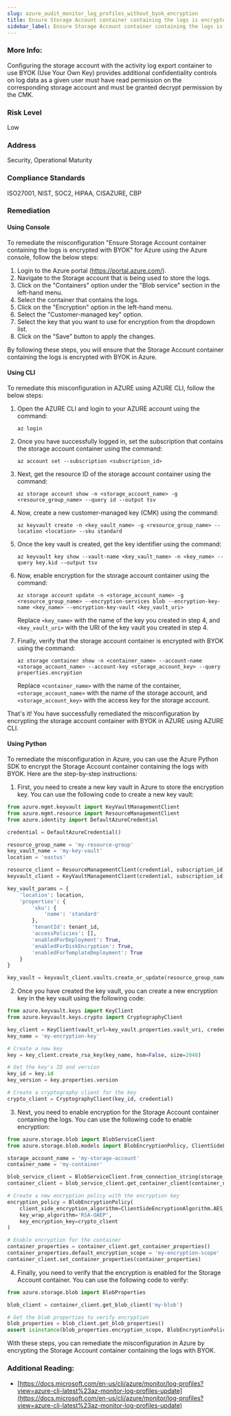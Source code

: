 ```yaml
---
slug: azure_audit_monitor_log_profiles_without_byok_encryption
title: Ensure Storage Account container containing the logs is encrypted with BYOK
sidebar_label: Ensure Storage Account container containing the logs is encrypted with BYOK
---
```


### More Info:

Configuring the storage account with the activity log export container to use BYOK (Use Your Own Key) provides additional confidentiality controls on log data as a given user must have read permission on the corresponding storage account and must be granted decrypt permission by the CMK.

### Risk Level

Low

### Address

Security, Operational Maturity

### Compliance Standards

ISO27001, NIST, SOC2, HIPAA, CISAZURE, CBP

### Remediation

#### Using Console

To remediate the misconfiguration "Ensure Storage Account container containing the logs is encrypted with BYOK" for Azure using the Azure console, follow the below steps:

1. Login to the Azure portal (https://portal.azure.com/).
2. Navigate to the Storage account that is being used to store the logs.
3. Click on the "Containers" option under the "Blob service" section in the left-hand menu.
4. Select the container that contains the logs.
5. Click on the "Encryption" option in the left-hand menu.
6. Select the "Customer-managed key" option.
7. Select the key that you want to use for encryption from the dropdown list.
8. Click on the "Save" button to apply the changes.

By following these steps, you will ensure that the Storage Account container containing the logs is encrypted with BYOK in Azure.

#### Using CLI

To remediate this misconfiguration in AZURE using AZURE CLI, follow the below steps:

1. Open the AZURE CLI and login to your AZURE account using the command:

   `az login`

2. Once you have successfully logged in, set the subscription that contains the storage account container using the command:

   `az account set --subscription <subscription_id>`

3. Next, get the resource ID of the storage account container using the command:

   `az storage account show -n <storage_account_name> -g <resource_group_name> --query id --output tsv`

4. Now, create a new customer-managed key (CMK) using the command:

   `az keyvault create -n <key_vault_name> -g <resource_group_name> --location <location> --sku standard`

5. Once the key vault is created, get the key identifier using the command:

   `az keyvault key show --vault-name <key_vault_name> -n <key_name> --query key.kid --output tsv`

6. Now, enable encryption for the storage account container using the command:

   `az storage account update -n <storage_account_name> -g <resource_group_name> --encryption-services blob --encryption-key-name <key_name> --encryption-key-vault <key_vault_uri>`

   Replace `<key_name>` with the name of the key you created in step 4, and `<key_vault_uri>` with the URI of the key vault you created in step 4.

7. Finally, verify that the storage account container is encrypted with BYOK using the command:

   `az storage container show -n <container_name> --account-name <storage_account_name> --account-key <storage_account_key> --query properties.encryption`

   Replace `<container_name>` with the name of the container, `<storage_account_name>` with the name of the storage account, and `<storage_account_key>` with the access key for the storage account.

That's it! You have successfully remediated the misconfiguration by encrypting the storage account container with BYOK in AZURE using AZURE CLI.

#### Using Python

To remediate the misconfiguration in Azure, you can use the Azure Python SDK to encrypt the Storage Account container containing the logs with BYOK. Here are the step-by-step instructions:

1. First, you need to create a new key vault in Azure to store the encryption key. You can use the following code to create a new key vault:

```python
from azure.mgmt.keyvault import KeyVaultManagementClient
from azure.mgmt.resource import ResourceManagementClient
from azure.identity import DefaultAzureCredential

credential = DefaultAzureCredential()

resource_group_name = 'my-resource-group'
key_vault_name = 'my-key-vault'
location = 'eastus'

resource_client = ResourceManagementClient(credential, subscription_id)
keyvault_client = KeyVaultManagementClient(credential, subscription_id)

key_vault_params = {
    'location': location,
    'properties': {
        'sku': {
            'name': 'standard'
        },
        'tenantId': tenant_id,
        'accessPolicies': [],
        'enabledForDeployment': True,
        'enabledForDiskEncryption': True,
        'enabledForTemplateDeployment': True
    }
}

key_vault = keyvault_client.vaults.create_or_update(resource_group_name, key_vault_name, key_vault_params)
```

2. Once you have created the key vault, you can create a new encryption key in the key vault using the following code:

```python
from azure.keyvault.keys import KeyClient
from azure.keyvault.keys.crypto import CryptographyClient

key_client = KeyClient(vault_url=key_vault.properties.vault_uri, credential=credential)
key_name = 'my-encryption-key'

# Create a new key
key = key_client.create_rsa_key(key_name, hsm=False, size=2048)

# Get the key's ID and version
key_id = key.id
key_version = key.properties.version

# Create a cryptography client for the key
crypto_client = CryptographyClient(key_id, credential)
```

3. Next, you need to enable encryption for the Storage Account container containing the logs. You can use the following code to enable encryption:

```python
from azure.storage.blob import BlobServiceClient
from azure.storage.blob.models import BlobEncryptionPolicy, ClientSideEncryptionAlgorithm

storage_account_name = 'my-storage-account'
container_name = 'my-container'

blob_service_client = BlobServiceClient.from_connection_string(storage_connection_string)
container_client = blob_service_client.get_container_client(container_name)

# Create a new encryption policy with the encryption key
encryption_policy = BlobEncryptionPolicy(
    client_side_encryption_algorithm=ClientSideEncryptionAlgorithm.AES_CBC_256,
    key_wrap_algorithm='RSA-OAEP',
    key_encryption_key=crypto_client
)

# Enable encryption for the container
container_properties = container_client.get_container_properties()
container_properties.default_encryption_scope = 'my-encryption-scope'
container_client.set_container_properties(container_properties)
```

4. Finally, you need to verify that the encryption is enabled for the Storage Account container. You can use the following code to verify:

```python
from azure.storage.blob import BlobProperties

blob_client = container_client.get_blob_client('my-blob')

# Get the blob properties to verify encryption
blob_properties = blob_client.get_blob_properties()
assert isinstance(blob_properties.encryption_scope, BlobEncryptionPolicy)
```

With these steps, you can remediate the misconfiguration in Azure by encrypting the Storage Account container containing the logs with BYOK.


### Additional Reading:

- [https://docs.microsoft.com/en-us/cli/azure/monitor/log-profiles?view=azure-cli-latest%23az-monitor-log-profiles-update](https://docs.microsoft.com/en-us/cli/azure/monitor/log-profiles?view=azure-cli-latest%23az-monitor-log-profiles-update) 

